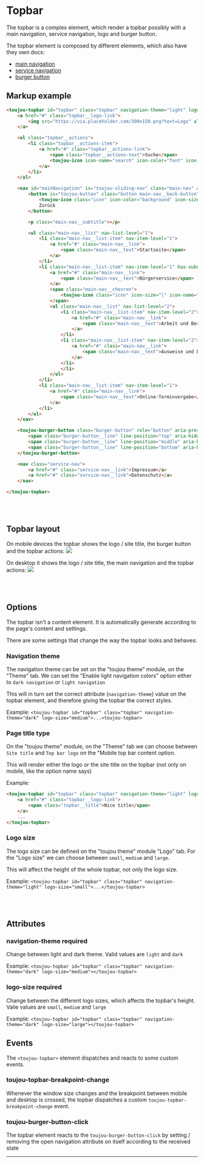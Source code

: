 
# Topbar

The topbar is a complex element, which render a topbar possibly with a main navigation, service navigation, logo and burger button.

The topbar element is composed by different elements, which also have they own docs:
- [main navigation](#main-navigation)
- [service navigation](#service-navigation)
- [burger button](#burger-button)

## Markup example
```html
<toujou-topbar id="topbar" class="topbar" navigation-theme="light" logo-size="medium">
    <a href="#" class="topbar__logo-link">
        <img src="https://via.placeholder.com/300x150.png?text=Logo" alt="logo" class="topbar__logo">
    </a>

    <ul class="topbar__actions">
        <li class="topbar__actions-item">
            <a href="#" class="topbar__actions-link">
                <span class="topbar__actions-text">Suche</span>
                <toujou-icon icon-name="search" icon-color="font" icon-size="xl" class="icon"></toujou-icon>
            </a>
        </li>
    </ul>

    <nav id="mainNavigation" is="toujou-sliding-nav" class="main-nav" aria-label="Main navigation" open-level="1">
        <button is="toujou-button" class="button main-nav__back-button" button-type="default" button-size="normal" button-variant="primary" button-icon-position="left">
            <toujou-icon class="icon" icon-color="background" icon-size="m" icon-name="arrow-left"></toujou-icon>
            Zurück
        </button>

        <p class="main-nav__subtitle"></p>

        <ul class="main-nav__list" nav-list-level="1">
            <li class="main-nav__list-item" nav-item-level="1">
                <a href="#" class="main-nav__link">
                    <span class="main-nav__text">Startseite</span>
                </a>
            </li>
            <li class="main-nav__list-item" nav-item-level="1" has-subnav="">
                <a href="#" class="main-nav__link">
                    <span class="main-nav__text">Bürgerservice</span>
                </a>
                <span class="main-nav__chevron">
                    <toujou-icon class="icon" icon-size="l" icon-name="chevron-right" icon-color="background"></toujou-icon>
                </span>
                <ul class="main-nav__list" nav-list-level="2">
                    <li class="main-nav__list-item" nav-item-level="2">
                        <a href="#" class="main-nav__link">
                            <span class="main-nav__text">Arbeit und Beruf</span>
                        </a>
                    </li>
                    <li class="main-nav__list-item" nav-item-level="2">
                        <a href="#" class="main-nav__link">
                            <span class="main-nav__text">Ausweise und Dokumente</span>
                        </a>
                    </li>
                    </li>
                </ul>
            </li>
            <li class="main-nav__list-item" nav-item-level="1">
                <a href="#" class="main-nav__link">
                    <span class="main-nav__text">Online-Terminvergabe</span>
                </a>
            </li>
        </ul>
    </nav>

    <toujou-burger-button class="burger-button" role="button" aria-pressed="false" aria-haspopup="true" aria-controls="mainNavigation" aria-expanded="false" aria-label="Menu button" toggle-element-selector="#topbar">
        <span class="burger-button__line" line-position="top" aria-hidden="true" slot="content"></span>
        <span class="burger-button__line" line-position="middle" aria-hidden="true" slot="content"></span>
        <span class="burger-button__line" line-position="bottom" aria-hidden="true" slot="content"></span>
    </toujou-burger-button>

    <nav class="service-nav">
        <a href="#" class="service-nav__link">Impressum</a>
        <a href="#" class="service-nav__link">Datenschutz</a>
    </nav>

</toujou-topbar>
```

<br/>
<br/>

## Topbar layout
On mobile devices the topbar shows the logo / site title, the burger button and the topbar actions:
<img src={TopbarMobileImage}/>

On desktop it shows the logo / site title, the main navigation and the topbar actions:
<img src={TopbarDesktopImage}/>

<br/>
<br/>

## Options
The topbar isn't a content element. It is automatically generate according to the page's content and settings.

There are some settings that change the way the topbar looks and behaves:

### Navigation theme
The navigation theme can be set on the "toujou theme" module, on the "Theme" tab. We can set the "Enable light navigation colors" option either to `dark navigation` or `light navigation`

This will in turn set the correct attribute (`navigation-theme`) value on the topbar element, and therefore giving the topbar the correct styles.

Example: `<toujou-topbar id="topbar" class="topbar" navigation-theme="dark" logo-size="medium">...<toujou-topbar>`

### Page title type
On the "toujou theme" module, on the "Theme" tab we can choose between `Site title` and `Top bar logo` on the "Mobile top bar content option.

This will render either the logo or the site title on the topbar (not only on mobile, like the option name says)

Example:
```html
<toujou-topbar id="topbar" class="topbar" navigation-theme="light" logo-size="medium">
    <a href="#" class="topbar__logo-link">
        <span class="topbar__title">Nice title</span>
    </a>
    ...
</toujou-topbar>
```

### Logo size
The logo size can be defined on the "toujou theme" module "Logo" tab. For the "Logo size" we can choose between `small`, `medium` and `large`.

This will affect the height of the whole topbar, not only the logo size.

Example: `<toujou-topbar id="topbar" class="topbar" navigation-theme="light" logo-size="small">...</toujou-topbar>`

<br/>
<br/>

## Attributes

### navigation-theme <toujou-chip class="chip" chip-bg-color="warning">required</toujou-chip>
Change between light and dark theme. Valid values are `light` and `dark`

Example: `<toujou-topbar id="topbar" class="topbar" navigation-theme="dark" logo-size="medium"></toujou-topbar>`

### logo-size <toujou-chip class="chip" chip-bg-color="warning">required</toujou-chip>
Change between the different logo sizes, which affects the topbar's height. Valie values are `small`, `medium` and `large`

Example: `<toujou-topbar id="topbar" class="topbar" navigation-theme="dark" logo-size="large"></toujou-topbar>`

## Events
The `<toujou-topbar>` element dispatches and reacts to some custom events.

### toujou-topbar-breakpoint-change
Whenever the window size changes and the breakpoint between mobile and desktop is crossed, the topbar dispatches a custom `toujou-topbar-breakpoint-change` event.

### toujou-burger-button-click
The topbar element reacts to the `toujou-burger-button-click` by setting / removing the open navigation attribute on itself according to the received state

-------

<a id="main-navigation" />
<MainNavDocs />

<br/>
<br/>

<a id="service-navigation" />
<ServiceNavDocs />

<br/>
<br/>

<a id="burger-button" />
<BurgerButtonDocs />